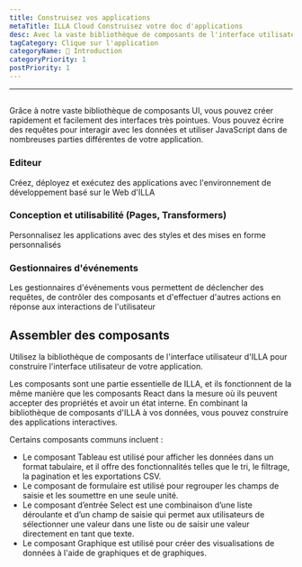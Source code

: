 ```yaml
---
title: Construisez vos applications
metaTitle: ILLA Cloud Construisez votre doc d'applications
desc: Avec la vaste bibliothèque de composants de l'interface utilisateur d'ILLA Cloud, vous pouvez créer rapidement et facilement des interfaces hautement polies
tagCategory: Clique sur l'application
categoryName: 👋 Introduction
categoryPriority: 1
postPriority: 1
---
```


* * *

## <Heading hidden>Construisez vos applications</Heading>

Grâce à notre vaste bibliothèque de composants UI, vous pouvez créer rapidement et facilement des interfaces très pointues. Vous pouvez écrire des requêtes pour interagir avec les données et utiliser JavaScript dans de nombreuses parties différentes de votre application.

### Editeur

Créez, déployez et exécutez des applications avec l'environnement de développement basé sur le Web d'ILLA

### Conception et utilisabilité (Pages, Transformers)

Personnalisez les applications avec des styles et des mises en forme personnalisés

### Gestionnaires d'événements

Les gestionnaires d'événements vous permettent de déclencher des requêtes, de contrôler des composants et d'effectuer d'autres actions en réponse aux interactions de l'utilisateur

## Assembler des composants

Utilisez la bibliothèque de composants de l'interface utilisateur d'ILLA pour construire l'interface utilisateur de votre application.

Les composants sont une partie essentielle de ILLA, et ils fonctionnent de la même manière que les composants React dans la mesure où ils peuvent accepter des propriétés et avoir un état interne. En combinant la bibliothèque de composants d'ILLA à vos données, vous pouvez construire des applications interactives.

Certains composants communs incluent :

-   Le composant Tableau est utilisé pour afficher les données dans un format tabulaire, et il offre des fonctionnalités telles que le tri, le filtrage, la pagination et les exportations CSV.
-   Le composant de formulaire est utilisé pour regrouper les champs de saisie et les soumettre en une seule unité.
-   Le composant d’entrée Select est une combinaison d’une liste déroulante et d’un champ de saisie qui permet aux utilisateurs de sélectionner une valeur dans une liste ou de saisir une valeur directement en tant que texte.
-   Le composant Graphique est utilisé pour créer des visualisations de données à l'aide de graphiques et de graphiques.
